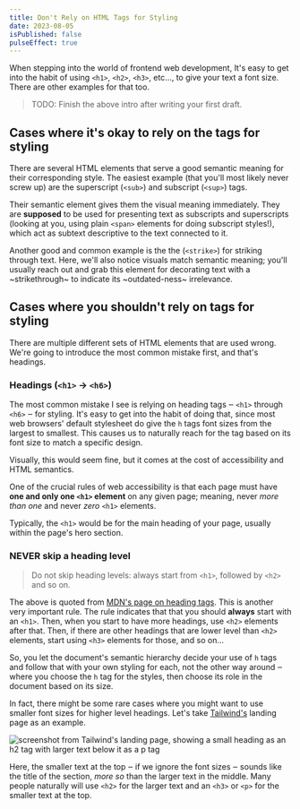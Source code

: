 ```yaml
---
title: Don't Rely on HTML Tags for Styling
date: 2023-08-05
isPublished: false
pulseEffect: true
---
```


When stepping into the world of frontend web development, It's easy to get into the habit of using `<h1>`, `<h2>`, `<h3>`, etc..., to give your text a font size. There are other examples for that too.

> TODO: Finish the above intro after writing your first draft.

## Cases where it's okay to rely on the tags for styling

There are several HTML elements that serve a good semantic meaning for their corresponding style. The easiest example (that you'll most likely never screw up) are the superscript (`<sub>`) and subscript (`<sup>`) tags.

Their semantic element gives them the visual meaning immediately. They are **supposed** to be used for presenting text as subscripts and superscripts (looking at you, using plain `<span>` elements for doing subscript styles!), which act as subtext descriptive to the text connected to it.

Another good and common example is the the (`<strike>`) for striking through text. Here, we'll also notice visuals match semantic meaning; you'll usually reach out and grab this element for decorating text with a ~strikethrough~ to indicate its ~outdated-ness~ irrelevance.

## Cases where you shouldn't rely on tags for styling

There are multiple different sets of HTML elements that are used wrong. We're going to introduce the most common mistake first, and that's headings.

### Headings (`<h1>` → `<h6>`)

The most common mistake I see is relying on heading tags ‒ `<h1>` through `<h6>` ‒ for styling. It's easy to get into the habit of doing that, since most web browsers' default stylesheet do give the `h` tags font sizes from the largest to smallest. This causes us to naturally reach for the tag based on its font size to match a specific design.

Visually, this would seem fine, but it comes at the cost of accessibility and HTML semantics.

One of the crucial rules of web accessibility is that each page must have **one and only one `<h1>` element** on any given page; meaning, never _more than one_ and never _zero_ `<h1>` elements.

Typically, the `<h1>` would be for the main heading of your page, usually within the page's hero section.

### NEVER skip a heading level

> Do not skip heading levels: always start from `<h1>`, followed by `<h2>` and so on.

The above is quoted from [MDN's page on heading tags](https://developer.mozilla.org/en-US/docs/Web/HTML/Element/Heading_Elements#nesting). This is another very important rule. The rule indicates that that you should **always** start with an `<h1>`. Then, when you start to have more headings, use `<h2>` elements after that. Then, if there are other headings that are lower level than `<h2>` elements, start using `<h3>` elements for those, and so on...

So, you let the document's semantic hierarchy decide your use of `h` tags and follow that with your own styling for each, not the other way around ‒ where you choose the `h` tag for the styles, then choose its role in the document based on its size.

In fact, there might be some rare cases where you might want to use smaller font sizes for higher level headings. Let's take [Tailwind's](https://tailwindcss.com) landing page as an example.

![screenshot from Tailwind's landing page, showing a small heading as an h2 tag with larger text below it as a p tag](/images/blog/tailwind-tags-example.png)

Here, the smaller text at the top ‒ if we ignore the font sizes ‒ sounds like the title of the section, _more so_ than the larger text in the middle. Many people naturally will use `<h2>` for the larger text and an `<h3>` or `<p>` for the smaller text at the top.
